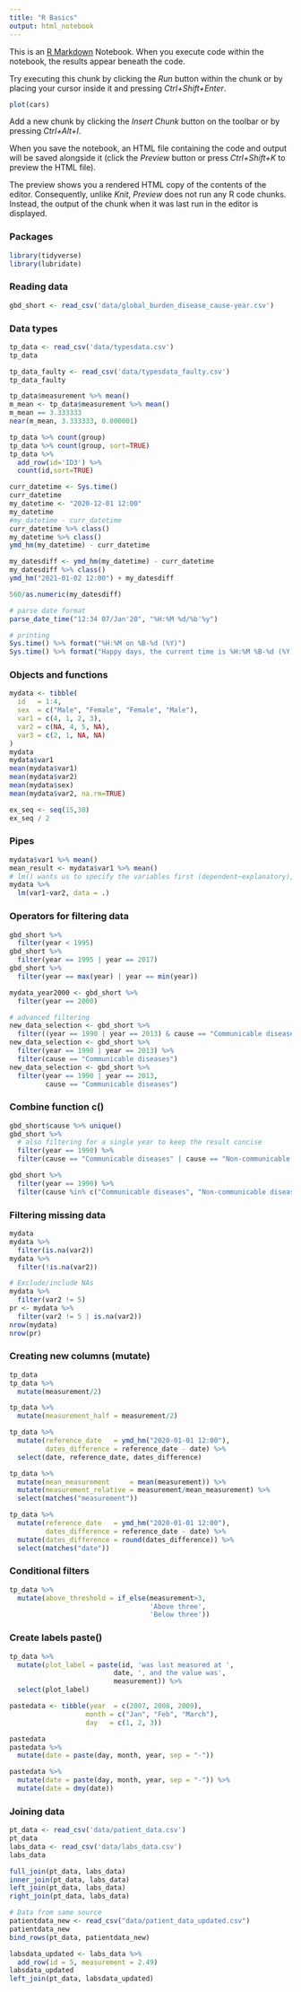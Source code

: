 ```yaml
---
title: "R Basics"
output: html_notebook
---
```


This is an [R Markdown](http://rmarkdown.rstudio.com) Notebook. When you execute code within the notebook, the results appear beneath the code. 

Try executing this chunk by clicking the *Run* button within the chunk or by placing your cursor inside it and pressing *Ctrl+Shift+Enter*. 

```r
plot(cars)
```

Add a new chunk by clicking the *Insert Chunk* button on the toolbar or by pressing *Ctrl+Alt+I*.

When you save the notebook, an HTML file containing the code and output will be saved alongside it (click the *Preview* button or press *Ctrl+Shift+K* to preview the HTML file).

The preview shows you a rendered HTML copy of the contents of the editor. Consequently, unlike *Knit*, *Preview* does not run any R code chunks. Instead, the output of the chunk when it was last run in the editor is displayed.

### Packages

```r
library(tidyverse)
library(lubridate)
```


### Reading data

```r
gbd_short <- read_csv('data/global_burden_disease_cause-year.csv')
```

### Data types
```r
tp_data <- read_csv('data/typesdata.csv')
tp_data
```
```r
tp_data_faulty <- read_csv('data/typesdata_faulty.csv')
tp_data_faulty
```
```r
tp_data$measurement %>% mean()
m_mean <- tp_data$measurement %>% mean()
m_mean == 3.333333
near(m_mean, 3.333333, 0.000001)
```

```r
tp_data %>% count(group)
tp_data %>% count(group, sort=TRUE)
tp_data %>%
  add_row(id='ID3') %>%
  count(id,sort=TRUE)
```
```r
curr_datetime <- Sys.time()
curr_datetime
my_datetime <- "2020-12-01 12:00"
my_datetime
#my_datetime - curr_datetime
curr_datetime %>% class()
my_datetime %>% class()
ymd_hm(my_datetime) - curr_datetime

my_datesdiff <- ymd_hm(my_datetime) - curr_datetime
my_datesdiff %>% class()
ymd_hm("2021-01-02 12:00") + my_datesdiff

560/as.numeric(my_datesdiff)

# parse date format
parse_date_time("12:34 07/Jan'20", "%H:%M %d/%b'%y")

# printing
Sys.time() %>% format("%H:%M on %B-%d (%Y)")
Sys.time() %>% format("Happy days, the current time is %H:%M %B-%d (%Y)!")
```
### Objects and functions
```r
mydata <- tibble(
  id   = 1:4,
  sex  = c("Male", "Female", "Female", "Male"),
  var1 = c(4, 1, 2, 3),
  var2 = c(NA, 4, 5, NA),
  var3 = c(2, 1, NA, NA)
)
mydata
mydata$var1
mean(mydata$var1)
mean(mydata$var2)
mean(mydata$sex)
mean(mydata$var2, na.rm=TRUE)
```

```r
ex_seq <- seq(15,30)
ex_seq / 2
```

### Pipes
```r
mydata$var1 %>% mean()
mean_result <- mydata$var1 %>% mean()
# lm() wants us to specify the variables first (dependent~explanatory), and then wants the tibble these columns are in. So we have to use the . to tell the pipe to send the data to the second argument of lm(), not the first
mydata %>% 
  lm(var1~var2, data = .)
```
### Operators for filtering data
```r
gbd_short %>%
  filter(year < 1995)
gbd_short %>% 
  filter(year == 1995 | year == 2017)
gbd_short %>% 
  filter(year == max(year) | year == min(year))

mydata_year2000 <- gbd_short %>% 
  filter(year == 2000)

# advanced filtering
new_data_selection <- gbd_short %>% 
  filter((year == 1990 | year == 2013) & cause == "Communicable diseases")
new_data_selection <- gbd_short %>% 
  filter(year == 1990 | year == 2013) %>% 
  filter(cause == "Communicable diseases")
new_data_selection <- gbd_short %>% 
  filter(year == 1990 | year == 2013,
         cause == "Communicable diseases")
```
### Combine function c()
```r
gbd_short$cause %>% unique()
gbd_short %>% 
  # also filtering for a single year to keep the result concise
  filter(year == 1990) %>% 
  filter(cause == "Communicable diseases" | cause == "Non-communicable diseases")

gbd_short %>% 
  filter(year == 1990) %>% 
  filter(cause %in% c("Communicable diseases", "Non-communicable diseases"))
```
### Filtering missing data
```r
mydata
mydata %>% 
  filter(is.na(var2))
mydata %>% 
  filter(!is.na(var2))

# Exclude/include NAs
mydata %>% 
  filter(var2 != 5)
pr <- mydata %>% 
  filter(var2 != 5 | is.na(var2))
nrow(mydata)
nrow(pr)
```
### Creating new columns (mutate)
```r
tp_data
tp_data %>%
  mutate(measurement/2)

tp_data %>%
  mutate(measurement_half = measurement/2)

tp_data %>% 
  mutate(reference_date   = ymd_hm("2020-01-01 12:00"),
         dates_difference = reference_date - date) %>% 
  select(date, reference_date, dates_difference)

tp_data %>%
  mutate(mean_measurement     = mean(measurement)) %>% 
  mutate(measurement_relative = measurement/mean_measurement) %>% 
  select(matches("measurement"))

tp_data %>%
  mutate(reference_date   = ymd_hm("2020-01-01 12:00"),
         dates_difference = reference_date - date) %>% 
  mutate(dates_difference = round(dates_difference)) %>% 
  select(matches("date"))
```
### Conditional filters
```r
tp_data %>%
  mutate(above_threshold = if_else(measurement>3,
                                   'Above three',
                                   'Below three'))
```
### Create labels paste()
```r
tp_data %>%
  mutate(plot_label = paste(id, 'was last measured at ',
                          date, ', and the value was', 
                          measurement)) %>%
  select(plot_label)

pastedata <- tibble(year  = c(2007, 2008, 2009),
                   month = c("Jan", "Feb", "March"),
                   day   = c(1, 2, 3))

pastedata
pastedata %>% 
  mutate(date = paste(day, month, year, sep = "-"))

pastedata %>% 
  mutate(date = paste(day, month, year, sep = "-")) %>% 
  mutate(date = dmy(date))
```
### Joining data
```r
pt_data <- read_csv('data/patient_data.csv')
pt_data
labs_data <- read_csv('data/labs_data.csv')
labs_data

full_join(pt_data, labs_data)
inner_join(pt_data, labs_data)
left_join(pt_data, labs_data)
right_join(pt_data, labs_data)

# Data from same source
patientdata_new <- read_csv("data/patient_data_updated.csv")
patientdata_new
bind_rows(pt_data, patientdata_new)

labsdata_updated <- labs_data %>% 
  add_row(id = 5, measurement = 2.49)
labsdata_updated
left_join(pt_data, labsdata_updated)
```

